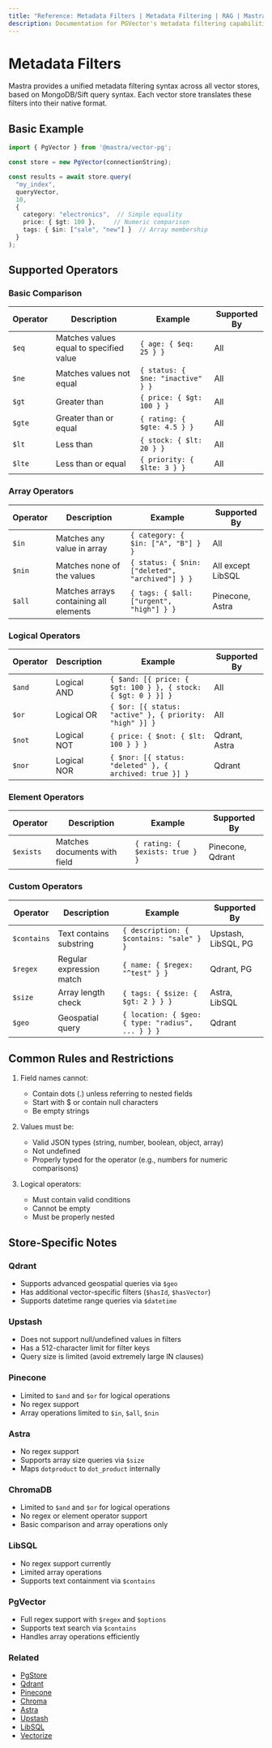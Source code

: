 ```yaml
---
title: "Reference: Metadata Filters | Metadata Filtering | RAG | Mastra Docs"
description: Documentation for PGVector's metadata filtering capabilities in Mastra, which allow for precise querying of vector search results.
---
```


# Metadata Filters

Mastra provides a unified metadata filtering syntax across all vector stores, based on MongoDB/Sift query syntax. Each vector store translates these filters into their native format.

## Basic Example

```typescript
import { PgVector } from '@mastra/vector-pg';

const store = new PgVector(connectionString);

const results = await store.query(
  "my_index",
  queryVector,
  10,
  {
    category: "electronics",  // Simple equality
    price: { $gt: 100 },     // Numeric comparison
    tags: { $in: ["sale", "new"] }  // Array membership
  }
);
```

## Supported Operators

### Basic Comparison

| Operator | Description | Example | Supported By |
|----------|-------------|---------|--------------|
| `$eq` | Matches values equal to specified value | `{ age: { $eq: 25 } }` | All |
| `$ne` | Matches values not equal | `{ status: { $ne: "inactive" } }` | All |
| `$gt` | Greater than | `{ price: { $gt: 100 } }` | All |
| `$gte` | Greater than or equal | `{ rating: { $gte: 4.5 } }` | All |
| `$lt` | Less than | `{ stock: { $lt: 20 } }` | All |
| `$lte` | Less than or equal | `{ priority: { $lte: 3 } }` | All |

### Array Operators

| Operator | Description | Example | Supported By |
|----------|-------------|---------|--------------|
| `$in` | Matches any value in array | `{ category: { $in: ["A", "B"] } }` | All |
| `$nin` | Matches none of the values | `{ status: { $nin: ["deleted", "archived"] } }` | All except LibSQL |
| `$all` | Matches arrays containing all elements | `{ tags: { $all: ["urgent", "high"] } }` | Pinecone, Astra |

### Logical Operators

| Operator | Description | Example | Supported By |
|----------|-------------|---------|--------------|
| `$and` | Logical AND | `{ $and: [{ price: { $gt: 100 } }, { stock: { $gt: 0 } }] }` | All |
| `$or` | Logical OR | `{ $or: [{ status: "active" }, { priority: "high" }] }` | All |
| `$not` | Logical NOT | `{ price: { $not: { $lt: 100 } } }` | Qdrant, Astra |
| `$nor` | Logical NOR | `{ $nor: [{ status: "deleted" }, { archived: true }] }` | Qdrant |

### Element Operators

| Operator | Description | Example | Supported By |
|----------|-------------|---------|--------------|
| `$exists` | Matches documents with field | `{ rating: { $exists: true } }` | Pinecone, Qdrant |

### Custom Operators

| Operator | Description | Example | Supported By |
|----------|-------------|---------|--------------|
| `$contains` | Text contains substring | `{ description: { $contains: "sale" } }` | Upstash, LibSQL, PG |
| `$regex` | Regular expression match | `{ name: { $regex: "^test" } }` | Qdrant, PG |
| `$size` | Array length check | `{ tags: { $size: { $gt: 2 } } }` | Astra, LibSQL |
| `$geo` | Geospatial query | `{ location: { $geo: { type: "radius", ... } } }` | Qdrant |

## Common Rules and Restrictions

1. Field names cannot:
   - Contain dots (.) unless referring to nested fields
   - Start with $ or contain null characters
   - Be empty strings

2. Values must be:
   - Valid JSON types (string, number, boolean, object, array)
   - Not undefined
   - Properly typed for the operator (e.g., numbers for numeric comparisons)

3. Logical operators:
   - Must contain valid conditions
   - Cannot be empty
   - Must be properly nested

## Store-Specific Notes

### Qdrant
- Supports advanced geospatial queries via `$geo`
- Has additional vector-specific filters (`$hasId`, `$hasVector`)
- Supports datetime range queries via `$datetime`

### Upstash
- Does not support null/undefined values in filters
- Has a 512-character limit for filter keys
- Query size is limited (avoid extremely large IN clauses)

### Pinecone
- Limited to `$and` and `$or` for logical operations
- No regex support
- Array operations limited to `$in`, `$all`, `$nin`

### Astra
- No regex support
- Supports array size queries via `$size`
- Maps `dotproduct` to `dot_product` internally

### ChromaDB
- Limited to `$and` and `$or` for logical operations
- No regex or element operator support
- Basic comparison and array operations only

### LibSQL
- No regex support currently
- Limited array operations
- Supports text containment via `$contains`

### PgVector
- Full regex support with `$regex` and `$options`
- Supports text search via `$contains`
- Handles array operations efficiently

### Related
- [PgStore](./pgstore)
- [Qdrant](./qdrant)
- [Pinecone](./pinecone)
- [Chroma](./chroma)
- [Astra](./astra)
- [Upstash](./upstash)
- [LibSQL](./libsql)
- [Vectorize](./vectorize)